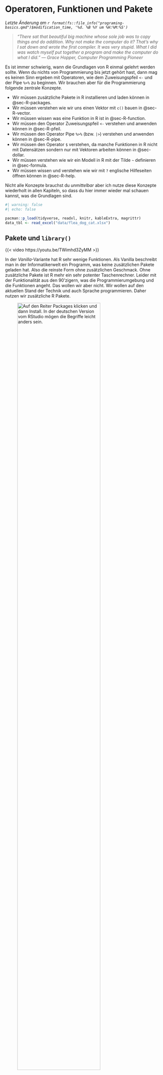 # Operatoren, Funktionen und Pakete {#sec-basics}

*Letzte Änderung am `r format(fs::file_info("programing-basics.qmd")$modification_time, '%d. %B %Y um %H:%M:%S')`*

> *"There sat that beautiful big machine whose sole job was to copy things and do addition. Why not make the computer do it? That's why I sat down and wrote the first compiler. It was very stupid. What I did was watch myself put together a program and make the computer do what I did." --- Grace Hopper, Computer Programming Pioneer*

Es ist immer schwierig, wann die Grundlagen von R einmal gelehrt werden sollte. Wenn du nichts von Programmierung bis jetzt gehört hast, dann mag es keinen Sinn ergeben mit Operatoren, wie dem Zuweisungspfeil `<-` und der Pipe `%>%` zu beginnen. Wir brauchen aber für die Programmierung folgende zentrale Konzepte.

-   Wir müssen zusätzliche Pakete in R installieren und laden können in @sec-R-packages.
-   Wir müssen verstehen wie wir uns einen Vektor mit `c()` bauen in @sec-R-vector.
-   Wir müssen wissen was eine Funktion in R ist in @sec-R-function.
-   Wir müssen den Operator Zuweisungspfeil `<-` verstehen und anwenden können in @sec-R-pfeil.
-   Wir müssen den Operator Pipe `%>%` (bzw. `|>`) verstehen und anwenden können in @sec-R-pipe.
-   Wir müssen den Operator `$` verstehen, da manche Funktionen in R nicht mit Datensätzen sondern nur mit Vektoren arbeiten können in @sec-dollar.
-   Wir müssen verstehen wie wir ein Modell in R mit der Tilde `~` definieren in @sec-formula.
-   Wir müssen wissen und verstehen wie wir mit `?` englische Hilfeseiten öffnen können in @sec-R-help.

Nicht alle Konzepte brauchst du *unmittelbar* aber ich nutze diese Konzepte wiederholt in allen Kapiteln, so dass du hier immer wieder mal schauen kannst, was die Grundlagen sind.

```r
#| warning: false
#| echo: false

pacman::p_load(tidyverse, readxl, knitr, kableExtra, magrittr)
data_tbl <- read_excel("data/flea_dog_cat.xlsx")

```

## Pakete und `library()` {#sec-R-packages}

{{< video https://youtu.be/TWimhd3ZyMM >}}

In der *Vanilla*-Variante hat R sehr wenige Funktionen. Als Vanilla beschreibt man in der Informatikerwelt ein Programm, was keine zusätzlichen Pakete geladen hat. Also die reinste Form ohne zusätzlichen Geschmack. Ohne zusätzliche Pakete ist R mehr ein sehr potenter Taschenrechner. Leider mit der Funktionalität aus den 90'zigern, was die Programmierumgebung und die Funktionen angeht. Das wollen wir aber nicht. Wir wollen auf den aktuellen Stand der Technik und auch Sprache programmieren. Daher nutzen wir zusätzliche R Pakete.

![Auf den Reiter *Packages* klicken und dann *Install*. In der deutschen Version vom RStudio mögen die Begriffe leicht anders sein.](images/programing/programing_01.png){#fig-pro-01 fig-align="center" width="80%"}

In @fig-pro-01 wird gezeigt wie du ein zusätzliches Paket installieren kannst. Hierbei ist nochmal wichtig den semantischen Unterschied zu wissen. Es gibt das Paket `tidyverse` was wir viel nutzen. Wir installieren *einmalig* Pakete der Funktion `install.packages()` oder eben wie in @fig-pro-01 gezeigt. Wir nutzen die Funktion `library()` um ein Paket in R zu laden. Ja, es müsste anders heisen, tut es aber nicht.

```r
#| eval: false

## Das Paket tidyverse installieren - einmalig
install.packages(tidyverse)

## Das Paket tidyverse laden - jedes Mal
library(tidyverse)
```

Nun muss man sich immer merken, ob das Paket schon installiert ist oder man schreibt relativ viele `library()` untereinander. Das passiert schnell, wenn du viele Pakete laden willst. Dafür erlaubt dir das Paket `pacman` eine Vereinfachung. Die Funktion `p_load()` installiert Pakete, wenn die Pakete nicht installiert sind. Sollten die Pakete installiert sein, so werden die Pakete geladen. Du musst nur einmal `install.packages(pacman)` ausführen um das Paket `pacman` zu installieren.

```r
#| eval: false

pacman::p_load(tidyverse, magrittr, readxl)
```

## Anordnung der Fenster im RStudio

Wie dir sicherlich aufgefallen ist, sind in meinen Videos die einzelnen Kacheln im RStudio anders angeordnet. Der Grund ist einfach. Wir sind die meiste Zeit in dem Skript auf der linken Seite und schicken dann den R Code auf die rechte Seite. Normalerweise sind das Skript und die R Console links untereinander angeordnet. Das finde ich aber disfunktional. In @fig-pro-02 und @fig-pro-03 kannst du nachvollziehen, wie du die Anordnung der Kacheln im R Studio ändern kannst.

![Auf den Reiter *Tools* klicken und dann *Global Options...*. In der deutschen Version vom RStudio mögen die Begriffe leicht anders sein.](images/programing/programing_02.png){#fig-pro-02 fig-align="center" width="50%"}

![Auf den Reiter *Pane Layout* klicken und dann die Kacheln so anordnen wie du sie hier siehst. In der deutschen Version vom RStudio mögen die Begriffe leicht anders sein.](images/programing/programing_03.png){#fig-pro-03 fig-align="center" width="100%"}

::: column-margin
Du kannst vieles in den *Global Options...* anpassen - unter anderem auch das Aussehen (eng. *Appearance*).
:::

## Einen Vektor bauen `c()` {#sec-R-vector}

Wir können mit der Funktion `c()` Zahlen und Wörter zu einem Vektor kombinieren.

```r
c("dog", "dog", "cat", "cat", "fox", "fox")
```

Hier werden die Wörter "dog", "cat" und "fox" miteinader in einen Vektor kombiniert. Wir erinnern uns an das `$` Zeichen, was uns erlaubt eine Variable als Vektor aus einem `tibble()`herauszuziehen.

Wir können auch Zahlen zusammenbauen oder aber ganze Bereiche mit dem `:` definieren. Wir lesen den `:` als "von bis".

```r
c(1, 8, 4, 5)
```

Die Zahlen von `1` bis `5` werden durch den `:` ausgegeben.

```r
c(1:5)
```

## Funktionen {#sec-R-function}

Wir haben schon einige Funktion nebenbei in R kennengelernt. Zum einen `as.factor()` um einen Faktor zu erstellen oder aus dem @sec-R-packages, wo wir die Funktion `install.packages()` nutzen um ein Paket zu installieren oder aber die Funktion `library()` um ein Paket in R zu laden.

Funktionen sehen aus wie Wörter. Haben aber keine Gänsefüßchen und beinhalten auch keine Daten oder Vektoren. Funktionen können mit Daten und Vektoren rechnen und geben das Berechnete dann wieder. Nehmen wir als Beispiel die Funktion `mean()`, die den Mittelwert von einer Reihe Zahlen berechnet.

```r
y <- c(1.2, 3.4, 2.1, 6, 4.3)
mean(y)
```

Wir sehen, dass wir mit der Funktion `c()` die Zahlen $1.2, 3.4, 2.1, 6, 4.3$ zusammenkleben. Danach speichern wir die Zahlen in den Objekt `y` als einen Vektor ab. Wir müssen `y` nicht erst erschaffen, das Erschaffen und Speichern passiert in R in einem Schritt. Wir stecken nun den Vektor `y` in die Funktion `mean()` und erhalten den Mittelwert von $3.4$ der Zahlen wiedergegeben.

Wir können auch eigene Funktionen mit dem Befehl `function(){}` oder noch einfacher mit `\(){}` erstellen. Du siehst schon den Unterschied, es sind hier zwei unterschiedlich Klammern. Schauen wir uns die Anwendung einmal im Beispiel an. Im ersten Fall bauen wir uns eine Funktion, die eigentlich nur die Aufgabe hat mehre Zeilen Code zusammenzufassen. Wenn wir `my_mean()` mit den Werten für `x` ausführen, erhalten wir immer den gleichen Mittelwert wieder.

::: panel-tabset
## mit `function(x){}`

Hier einmal die lange Version mit dem Namen `function` in der Langschreibweise. Dann sieht der Code wie folgt aus.

```r
my_mean <- function(x){
   res <- c(1.2, 3.4, 2.1, 6, 4.3) %>% sum() %>% divide_by(5) 
   return(res)
}

my_mean(x = c(1.2, 3.4, 2.1, 6, 4.3))
```

## mit `\(x){}`

Wenn du es noch kürzer magst, wie ich es teilweise nutze, dann ersetzt du das Wort `function` durch einen `\` und schon hast du die Kurzschreibweise.

```r
my_mean <- \(x){
   res <- c(1.2, 3.4, 2.1, 6, 4.3) %>% sum() %>% divide_by(5) 
   return(res)
}

my_mean(x = c(1.2, 3.4, 2.1, 6, 4.3))
```
:::

Wichtig ist, dass jeder Funktionsblock `{}` mit einem `return()` endet in dem das Objekt steht, was von der Finktion zurückgegeben werden soll.

## Zuweisungspfeil `<-` {#sec-R-pfeil}

Mit dem Zuweisungspfeil speichern wir *Dinge* in Objekte. Das heißt wir speichern damit intern in R Datensätze und viele andere Sachen, die wir dan später wieder verwenden wollen. Schauen wir uns das einmal im Beispiel an. Schrieben wir nur den Vektor `c()` mit Hunden und Katzen darin, so erscheint eine Ausgabe in R.

```r
c("dog", "dog", "cat", "cat", "fox", "fox")
```

Schreiben wir den gleichen Vektor und nutzen den Zuweisungspfeil, dann wird der Vektor in dem Objekt `animal` gespeichert. Wenn du `Strg Enter` drückst, dann erstellt das RStudio automatisch den Zuweisungspfeil `<-`.

```r
animal <- c("dog", "dog", "cat", "cat", "fox", "fox")
```

Wie kommen wir jetzt an die Sachen, die in `animal` drin sind? Wir können einfach `animal` in R schreiben und dann wird uns der Inhalt von `animal` ausgegeben.

```r
animal
```

[Der Zuweisungspfeil `<-` ist zentral für die Nutzung von R. Wenn du `Strg Enter` drückst, dann erstellt das RStudio automatisch den Zuweisungspfeil `<-`.]{.aside}

Wir nutzen den Zuweisungspfeil `<-` ist zentral für die Nutzung von R. Wir brauchen den Zuweisungspfeil `<-` um Objekte in R zu erschaffen und Ergebnisse intern abzuspeichern. Zusammen mit Funktionen nutzen wir nur noch die Pipe `%>%` öfter.

## Pipe `%>%` (bzw. `|>`) {#sec-R-pipe}

{{< video https://youtu.be/6u4RR26eqNw >}}

Im Weiteren nutzen wir den Pipe Operator dargestellt als `%>%`. Du kannst dir den Pipe Operator als eine Art Röhre vorstellen in dem die Daten verändert werden und dann an die nächste Funktion weitergeleitet werden. Im folgenden siehst du viele Funktionen, die aneinander über Objekte miteinander verbunden werden. Im @sec-dplyr erfährst du mehr über die Funktionen `select()`und `filter()`.

```r
data_tbl <- read_excel("data/flea_dog_cat.xlsx") # <1>
animal_1_tbl <- select(data_tbl, animal, jump_length) # <2>
animal_2_tbl <- filter(animal_1_tbl, jump_length >= 4) # <3>
sort(animal_2_tbl$jump_length) # <4>


data_tbl %>% # <5>
  select(animal, jump_length) %>% # 
  filter(jump_length >= 4) %>% #
  pull(jump_length) %>% # <6>
  sort # 

```

1.  Lade den Datensatz `flea_dog_cat.xlsx`
2.  Wähle die entsprechenden Spalten `animal` und `jump_length`
3.  Filtere alle Beobachtungen mit einer Sprunglänge größer/gleich 4
4.  Sortiere die Sprunglänge nach große der Werte
5.  Pipe den Datensatz in die folgenden Funktionen
6.  Extrahiere die Spalte `jump_length` als Vektor

Im unteren Beispiel siehst du die Nutzung des Pipe Operators `%>%`. Das Ergebnis ist das gleiche, aber der Code ist einfacher zu lesen. Wir nehmen den Datensatz `data_tbl` leiten den Datensatz in den Funktion `select()` und wählen die Spalten `animal` sowie `jump_length`. Dann filtern wir noch nach `jump_length`größer als 4 cm. Dann ziehen wir uns mit der Funktion `pull()` die Spalte `jump_length` aus dem Datensatz. Den Vektor leiten wir dann weiter in die Funktion `sort()` und erhalten die sortierten Sprunglängen zurück.

In @fig-pro-04 und @fig-pro-05 sehen wir, wie wir den Shortcut für das Erstellen des Pipe Operators umdefinieren. Danach können wir einfach den Shortcut nutzen und müssen nicht immer händisch den Pipe Operator eingeben.

![Auf den Reiter *Modify Keyboard Shortcuts* klicken. In der deutschen Version vom RStudio mögen die Begriffe leicht anders sein.](images/programing/programing_04.png){#fig-pro-04 fig-align="center" width="50%"}

![Im Suchfeld *pipe* eingeben und dann in das Feld mit dem Shortcut klicken. Danach `Alt` und `.` klicken. Danach wird der Pipe Operator mit dem Shortcut `Alt .` gesetzt. In der deutschen Version vom RStudio mögen die Begriffe leicht anders sein.](images/programing/programing_05.png){#fig-pro-05 fig-align="center" width="100%"}

Was gibt es noch an Pipes? Wir haben noch den `%$%`-Pipe oder auch Dollar-Pipe genannt. Hier können wir dann die Namen der Spalten weiterleiten.

```r
data_tbl %$%
  cor(jump_length, flea_count)
```

Oder wir nutzen die `%<>%`-Pipe oder Backward-Pipe. Hier können wir uns dann auch den Zuweisungspfeil sparen. Ja, das ist schon eine Freude.

```r
data_tbl %<>%
  mutate(animal = as.factor(animal))

data_tbl %>% head(n = 2)
```

::: callout-caution
## Der neue Pipe-Operator `|>`

Als erstes gab es den Pipe-Operator `%>%` aus dem R Paket `{magrittr}`. Nun gibt es schon seit einiger Zeit den built-in Operator `|>` in R. Das heißt, du musst dann kein eigens Paket mehr laden um einen Pipe-Operator zu nutzen. Daher stellt sich mir hier die Frage, wie weiter. Ich werde vermutlich noch im Laufe des Jahres 2024 den Pipe-Operator `%>%` systematisch durch den `|>` hier im Buch umstellen. Weil das aber dauert, hier schon mal die Ankündigung. Mehr kannst du auch auf StackOverflow und der Frage [What are the differences between R's native pipe `|>` and the magrittr pipe `%>%`?](https://stackoverflow.com/questions/67633022/what-are-the-differences-between-rs-native-pipe-and-the-magrittr-pipe) erfahren. Leider sind die beiden Operatoren nicht 1 zu 1 austauschbar. Der Blogpost [Replacing the Magrittr Pipe With the Native R Pipe](https://kpress.dev/blog/2022-06-19-replacing-the-magrittr-pipe-with-native-r-pipe/) geht auch nochmal auf einige Punkte ein. In der folgenden Abbildung zeige ich nochmal wie die den `native` Pipe-Operator `|>` aktivierst.

![Unter den `Gloabl Options...` findets du unter `Code` die Möglichkeit den `native` Pipe-Operator `|>` im RStudio zu aktivieren.](images/programing/programing_06.png){#fig-pro-05 fig-align="center" width="100%"}
:::

## Spalte extrahieren `$` {#sec-dollar}

Wir nutzen eigentlich die Funktion `pull()` um eine Spalte bzw. Vektor aus einem Datensatz zu extrahieren.

```r
data_tbl %>% 
  pull(animal)
```

Manche Funktionen in R, besonders die älteren Funktionen, benötigen keinen Datensatz sondern meist zwei bis drei Vektoren. Das heißt, wir können nicht einfach einen Datensatz in eine Funktion über `data = data_tbl` stecken sondern müssen der Funktion Vektoren übergeben. Dafür nutzen wir den `$` Operator.

```r
data_tbl$animal

data_tbl$jump_length
```

Wir werden versuchen diese Schreibweise zu vermeiden, aber manchmal ist es sehr nützlich die Möglichkeit zu haben auf diese Weise eine Spalte zu extrahieren.

## Werte extrahieren mit `[]` oder `pluck()`

Wenn wir aus einem Vektor oder eine Matrix Werste extrahieren wollen, dann können wir dazu die eckigen Klammern `[]` nutzen. Im Folgenden wollen wir uns einmal den vierten Wert des Vektors `animal` wiedergeben lassen. Wie immer geht auch eine Kombination aus Zahlen, wie `c(1, 4, 6)` oder aber gleich eine ganze Sequenz mit `1:4`.

```r
animal[4] # <1>
```

1.  Gibt den vierten Wert in dem Vektor `animal` wieder.

Wir können auf diese Art und Weise auch auf Zeilen und Spalten zugreifen, wenn es unbedingt sein muss. Es ist besser über `select()` Spalten beim Namen zu wählen oder aber direkt über `filter()` Zeilen auszuschließen. Aber manchmal braucht man dann auch die Brechstange. Somit hier einmal die Brechstange des Daten rausziehen.

Zeilen aus einem Datensatz wiedergeben

:   Mit `[1, ]` wählst du die erste Zeile. Du musst aber unbedingt das Komma hinter der Zahl setzen. Wie immer gehen hier auch beliebige andere Zahlen Kombinationen. Du musst die Zahlen nur mit einem `c()` zusammenfassen.

```r
data_tbl[1, ]
```

Spalten aus einem Datensatz wiedergeben lassen

:   Mit `[, 2]` lässt du dir die zweite Spalte aus dem Datensatz wiedergeben. Hier wird es dann leider wild. Nimmst du nur eine Spalte erhälst du einen Vektor. Bei mehr als einer Spalte wiederum einen Datensatz. Deshalb nutze `select()` da kriegst du immer ein `tibble` wieder.

```r
data_tbl[2, ]
```

Das R Paket `purrr` liefert die [Funktion `pluck()`](https://purrr.tidyverse.org/reference/pluck.html), die es dir ermöglicht auch aus komplexeren Datenstrukturen wie Listen zuverlässig den richtigen Wert zu finden. Bei Listen wird es sehr schnell wild und `pluck` hilft dir dabei die Übersicht zu behalten.

## Modelle definieren mit `formula` {#sec-formula}

Wir müssen später Modelle in R definieren um zum Beispiel den t Test oder aber eine lineare Regression rechnen zu können. Wir nutzen dazu in R die `formula` Syntax. Das heißt links von der Tilde `~` steht das $y$, also der Spaltenname aus dem Datensatz `data =` den wir nutzen, der das Outcome repräsentiert. Rechts von der Tilde `~` stehen alle $x_1, ..., x_p$, also alle Spalten aus dem Datensatz `data =` den wir nutzen, der die Einflussfaktoren repräsentiert.

In unserem Beispiel mit den Hunde- und Katzenflöhen aus @sec-example-2 wäre das $y$ die Spalte `jump_length` und das $x$ der Faktor `animal`. Wir erstellen mit der Funktion `formula()` das Modell in R. Wir brauchen später die Funktion `formula` nur implizit, aber hier ist es gut, das du einmal siehst, wie so eine Formula in R aussieht.

```r
formula(jump_length ~ animal)
```

Wenn die Formel sehr lang wird bzw. wir die Namen der Spalten aus anderen Funktionen haben, können wir auch die Funktion `reformulate()` nutzen. Wir brauchen die Funktion aber eher im Bereich des maschinellen Lernens. Hier ist die Funktion `reformulate()` aufgeführt, da es inhaltlich passt.

```r
reformulate(termlabels = c("animal", "sex", "site"), # <1>
            response = "jump_length", # <2>
            intercept = TRUE) # <3>
```

1.  Hier steht was auf die rechte Seite der `~` im Modell als Einflussvariablen kommt.
2.  Hier steht was auf der linken Seite der `~` im Modell als Outcome kommt.
3.  Willst du den Intercept mit ins Modell haben `TRUE` oder soll alles durch den Nullpunkt `FALSE`.

Wir schon gesagt, die Funktion ist echt was für fortgeschrittene Programmierung, aber ich habe die Funktion jahrelang teilweise schmerzlich vermisst. Deshalb ist die Funktion dann auch hier.

## Hilfe mit `?` {#sec-R-help}

Das Fragezeichen `?` vor einem Funktionsnamen erlaubt die Hilfeseite zu öffnen. Die Hilfeseiten findest du auch in einem der Reiter im RStudio.

![Neben den Paketen in R findet sich auch der Reiter Help, wo du Hilfe für die einzelnen Funktionen findest.](images/programing/basics-help.png){#fig-basic-01 fig-align="center"}
